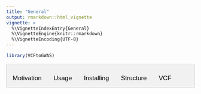 ```yaml
---
title: "General"
output: rmarkdown::html_vignette
vignette: >
  %\VignetteIndexEntry{General}
  %\VignetteEngine{knitr::rmarkdown}
  %\VignetteEncoding{UTF-8}
---
```

<!-- Website built with pkgdown::build_site()  -->
```r
library(VCFtoGWAS)
```
<head>
<meta name="viewport" content="width=device-width, initial-scale=1">
<style>
body {font-family: Arial;}

/* Style the tab */
.tab {
  overflow: hidden;
  border: 1px solid #ccc;
  background-color: #f1f1f1;
}

/* Style the buttons inside the tab */
.tab button {
  background-color: inherit;
  float: left;
  border: none;
  outline: none;
  cursor: pointer;
  padding: 14px 16px;
  transition: 0.3s;
  font-size: 17px;
}

/* Change background color of buttons on hover */
.tab button:hover {
  background-color: #ddd;
}

/* Create an active/current tablink class */
.tab button.active {
  background-color: #ccc;
}

/* Style the tab content */
.tabcontent {
  display: none;
  padding: 6px 12px;
  -webkit-animation: fadeEffect 1s;
  animation: fadeEffect 1s;
}


@-webkit-keyframes fadeEffect {
  from {opacity: 0;}
  to {opacity: 1;}
}

@keyframes fadeEffect {
  from {opacity: 0;}
  to {opacity: 1;}
}
</style>
</head>

<body>
<div class="tab">
  <button class="tablinks" onclick="openCity(event, 'Motivation')">Motivation</button>
  <button class="tablinks" onclick="openCity(event, 'Usage')">Usage</button>
  <button class="tablinks" onclick="openCity(event, 'Installing the package')">Installing</button>
  <button class="tablinks" onclick="openCity(event, 'Output structure')">Structure</button>
  <button class="tablinks" onclick="openCity(event, 'VCF info')">VCF</button>
</div>

<!-- ### Motivation -->
<div id="Motivation" class="tabcontent">
<h3>Motivation</h3>
#### *GWAS*

The aim of Genome‐wide association studies (GWAS) is to identify single nucleotide polymorphisms (SNPs) of which the allele frequencies vary systematically as a function of phenotypic trait values.

Identification of trait‐associated SNPs may subsequently reveal new insights into the biological mechanisms underlying these phenotypes.

The main package used here for GWAS is "[statgenGWAS](https://cran.r-project.org/web/packages/statgenGWAS/vignettes/GWAS.html)"

#### *VCF*

VCF files are big genetic files and working with them might be complicated.

The main package used here for loading the vcf file is "[vcfR](https://cran.r-project.org/web/packages/vcfR/vignettes/)"

</div>


<!-- ### Usage -->
<div id="Usage" class="tabcontent">
<h3>Usage</h3>
If a server with stronger computation is available, it is required to run most of the functions on it (especially chapter 1).\
For now, the R markdown files that show how to use the package step by step (chapter 1 and chapter 2) aren't publicly available. You can send an email [the maintainer]() of the package

[For Weizmann institute users: The package is recommended to be executed on the WEXAC R server. All the required packages are installed on R 4.1.1 so this is recommended. As for plotting, there are some issues with the WEXAC server so save the files and run the plots and pdf creations from your computer (unless you know how to save it)]{style="font-size: 10pt"}

</div>


<!-- ### Installing the package -->
<div id="Installing the package" class="tabcontent">
<h3>Installing the package</h3>
If a server with stronger computation is available, it is required to run most of the functions on it (especially chapter 1).\
For now, the R markdown files that show how to use the package step by step (chapter 1 and chapter 2) aren't publicly available. You can send an email [the maintainer]() of the package

[For Weizmann institute users: The package is recommended to be executed on the WEXAC R server. All the required packages are installed on R 4.1.1 so this is recommended. As for plotting, there are some issues with the WEXAC server so save the files and run the plots and pdf creations from your computer (unless you know how to save it)]{style="font-size: 10pt"}

```r
if(!require("devtools")){install.packages("devtools")}

devtools::install_github("TomerAntman/VCFtoGWAS") 
```
</div>



<!-- ### Output structure -->
<div id="Output structure" class="tabcontent">
<h3>Output structure</h3>

```r
show_suggested_data_structure()
```
</div>

<!-- ### VCF info -->
<div id="VCF info" class="tabcontent">
<h3>VCF info</h3>
VCF (Variant Call Format) is a text file format (most likely stored in a compressed manner). It contains meta-information lines, a header line, and then data lines each containing information about a position in the genome. The format also has the ability to contain genotype information on samples for each position. For more info, I suggest reading the [VCF File-format specifications](https://samtools.github.io/hts-specs/VCFv4.2.pdf) by samtools or [Reading VCF data](https://grunwaldlab.github.io/Population_Genetics_in_R/reading_vcf.html) by BJ Knaus, JF Tabima and NJ Grünwald.

The cartoon below also demonstrates the division of a VCF file into 3 sections:

1. Meta information (@meta): containing information about the file, its creation, as well as information needed to interpert abbreviations used elsewhere in the file.
2. Fixed information (@fix): containing information for each variant (SNP or INDEL).
3. Genotype information (@gt): containing information about each variant for each sample (such as "strain" or "individual")

<center>

![VCF Cartoon](https://grunwaldlab.github.io/Population_Genetics_in_R/reading_vcf_files/figure-html/unnamed-chunk-1-1.png)
</center>

A demonstration of how the results appear in the code (as the VCF is loaded using the vcfR package)

![VCF Cartoon](https://github.com/TomerAntman/VCFtoGWAS/tree/main/man/figures/VCF_demo1.png)
</center>


</div>
</body>
